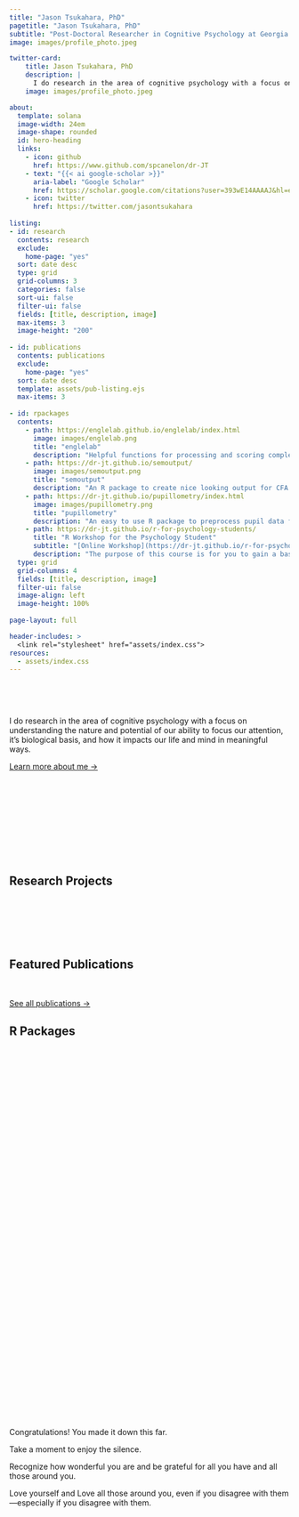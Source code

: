 ```yaml
---
title: "Jason Tsukahara, PhD"
pagetitle: "Jason Tsukahara, PhD"
subtitle: "Post-Doctoral Researcher in Cognitive Psychology at Georgia Tech"
image: images/profile_photo.jpeg

twitter-card:
    title: Jason Tsukahara, PhD
    description: |
      I do research in the area of cognitive psychology with a focus on understanding the nature and potential of our ability to focus our attention.
    image: images/profile_photo.jpeg

about:
  template: solana
  image-width: 24em
  image-shape: rounded
  id: hero-heading
  links:
    - icon: github
      href: https://www.github.com/spcanelon/dr-JT
    - text: "{{< ai google-scholar >}}"
      aria-label: "Google Scholar"
      href: https://scholar.google.com/citations?user=393wE14AAAAJ&hl=en  
    - icon: twitter
      href: https://twitter.com/jasontsukahara  
      
listing: 
- id: research
  contents: research
  exclude:
    home-page: "yes"
  sort: date desc
  type: grid
  grid-columns: 3
  categories: false
  sort-ui: false
  filter-ui: false
  fields: [title, description, image]
  max-items: 3
  image-height: "200"
  
- id: publications
  contents: publications
  exclude:
    home-page: "yes"
  sort: date desc
  template: assets/pub-listing.ejs
  max-items: 3
  
- id: rpackages
  contents:
    - path: https://englelab.github.io/englelab/index.html
      image: images/englelab.png
      title: "englelab"
      description: "Helpful functions for processing and scoring complex-span and attention control tasks downloaded from the EngleLab."
    - path: https://dr-jt.github.io/semoutput/
      image: images/semoutput.png
      title: "semoutput"
      description: "An R package to create nice looking output for CFA and SEM analyses using lavaan and semPlot packages."
    - path: https://dr-jt.github.io/pupillometry/index.html
      image: images/pupillometry.png
      title: "pupillometry"
      description: "An easy to use R package to preprocess pupil data for researchers that are not experts in either pupillometry or working with data in R."
    - path: https://dr-jt.github.io/r-for-psychology-students/
      title: "R Workshop for the Psychology Student"
      subtitle: "[Online Workshop](https://dr-jt.github.io/r-for-psychology-students/){target='_blank'}"
      description: "The purpose of this course is for you to gain a basic level of proficiency in 1) working with data, 2) data visualization, and 3) statistical computation in R."    
  type: grid
  grid-columns: 4
  fields: [title, description, image]
  filter-ui: false
  image-align: left
  image-height: 100%
  
page-layout: full

header-includes: >
  <link rel="stylesheet" href="assets/index.css">
resources:
  - assets/index.css
---
```


 

 

::: {#hero-heading}
I do research in the area of cognitive psychology with a focus on understanding the nature and potential of our ability to focus our attention, it's biological basis, and how it impacts our life and mind in meaningful ways.

[Learn more about me →](about.html){.about-links .subtitle}
:::

 

 

 

 

 

## Research Projects

 

::: {#research}
:::

 

 

## Featured Publications

 

::: {#publications}
:::

[See all publications →](/publications){.about-links .subtitle}

## R Packages

 

::: {#rpackages}
:::

 

 

 

 

 

 

 

 

 

 

 

 

 

 

 

 

 

 

 

 

 

Congratulations! You made it down this far.

Take a moment to enjoy the silence.

Recognize how wonderful you are and be grateful for all you have and all those around you.

Love yourself and Love all those around you, even if you disagree with them—especially if you disagree with them.

 

 

